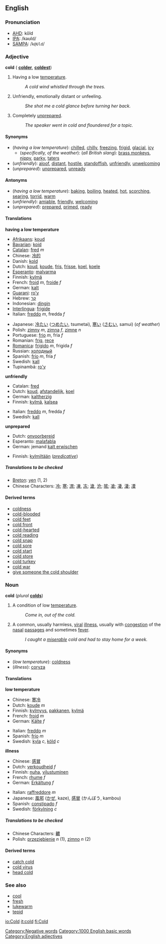 ==English==
===Pronunciation===
*[[w:AHD|AHD]]: kōld
*[[w:IPA|IPA]]: /kəʊld/
*[[w:SAMPA|SAMPA]]: /<tt>k@Uld</tt>/

===Adjective===
'''cold''' ({{compar}} '''[[colder]]''', {{superl}} '''[[coldest]]''')

#<!--AdjLowTemp-->Having a low [[temperature]].
#:''A cold wind whistled through the trees.''
#<!--Unfriendly-->Unfriendly, emotionally distant or unfeeling.
#:''She shot me a cold glance before turning her back.''
#<!--Unprepared-->Completely [[unprepared]].
#:''The speaker went in cold and floundered for a topic.''

====Synonyms====
*<!--AdjLowTemp-->(''having a low temperature''): [[chilled]], [[chilly]], [[freezing]], [[frigid]], [[glacial]], [[icy]]
**(''specifically, of the weather''): (''all British slang''): [[brass monkeys]], [[nippy]], [[parky]], [[taters]]
*<!--Unfriendly-->(''unfriendly''): [[aloof]], [[distant]], [[hostile]], [[standoffish]], [[unfriendly]], [[unwelcoming]]
*<!--Unprepared-->(''unprepared''): [[unprepared]], [[unready]]

====Antonyms====
*<!--AdjLowTemp-->(''having a low temperature''): [[baking]], [[boiling]], [[heated]], [[hot]], [[scorching]], [[searing]], [[torrid]], [[warm]]
*<!--Unfriendly-->(''unfriendly''): [[amiable]], [[friendly]], [[welcoming]]
*<!--Unprepared-->(''unprepared''): [[prepared]], [[primed]], [[ready]]

====Translations====

<!--AdjLowTemp-->'''having a low temperature'''
{{top}}
*[[Afrikaans]]: [[koud]]
*[[Bavarian]]: [[koid]]
*[[Catalan]]: [[fred#Catalan|fred]] ''m''
*Chinese: [[冷的]]
*Danish: [[kold]]
*Dutch: [[koud]], [[koude]], [[fris]], [[frisse]], [[koel]], [[koele]]
*[[Esperanto]]: [[malvarma]]
*Finnish: [[kylmä]]
*French: [[froid]] ''m'', [[froide]] ''f''
*German: [[kalt]]
*[[Guarani]]: [[ro'y]]
*Hebrew: [[קר]]
*Indonesian: [[dingin]]
*[[Interlingua]]: [[frigide]]
*Italian: [[freddo]] ''m'', fredda ''f''
{{mid}}
*Japanese: [[冷たい]] ([[つめたい]], tsumetai), [[寒い]] ([[さむい]], samui) (''of weather'')
*Polish: [[zimny]] ''m'', [[zimna]] ''f'', [[zimne]] ''n''
*Portuguese: [[frio]] ''m'', fria ''f''
*Romanian: [[frig]], [[rece]]
*[[Romanica]]: [[frigido]] ''m'', frigida ''f''
*Russian: [[холодный]]
*Spanish: [[frío]] ''m'', fría ''f''
*Swedish: [[kall]]
*Tupinambá: [[ro'y]]
{{bottom}}

<!--Unfriendly-->'''unfriendly'''
{{top}}
*Catalan: [[fred]]
*Dutch: [[koud]], [[afstandelijk]], [[koel]]
*German: [[kaltherzig]]
*Finnish: [[kylmä]], [[kalsea]]
{{mid}}
*Italian: [[freddo]] ''m'', fredda ''f''
*Swedish: [[kall]]
{{bottom}}

<!--Unprepared-->'''unprepared'''
{{top}}
*Dutch: [[onvoorbereid]]
*Esperanto: [[malafabla]]
*German: jemand [[kalt erwischen]]
{{mid}}
*Finnish: [[kylmiltään]] (''[[predicative]]'')
{{bottom}}

=====Translations to be checked=====
<!--Remove this section once all of the translations below have been moved into the tables above.-->
{{checktrans}}

*[[Breton]]: [[yen#Breton|yen]] (1, 2)
*Chinese Characters: [[冷]]; [[寒]]; [[凚]]; [[凍]], [[冻]]; [[滄]], [[沧]]; [[隂]]; [[凔]]; [[凄]], [[淒]]; [[凓]]

====Derived terms====
*[[coldness]]
*[[cold-blooded]]
*[[cold feet]]
*[[cold front]]
*[[cold-hearted]]
*[[cold reading]]
*[[cold snap]]
*[[cold sore]]
*[[cold start]]
*[[cold store]]
*[[cold turkey]]
*[[cold war]]
*[[give someone the cold shoulder]]

===Noun===
'''cold''' (''plural'' '''[[colds]]''')

#<!--CondLowTemp-->A condition of low [[temperature]]. 
#:''Come in, out of the cold.''
#A common, usually harmless, [[viral]] [[illness]], usually with [[congestion]] of the [[nasal]] [[passage]]s and sometimes [[fever]].
#:''I caught a [[miserable]] cold and had to stay home for a week.''

====Synonyms====
*<!--CondLowTemp-->(''low temperature''): [[coldness]]
*<!--Illness-->(''illness''): [[coryza]]

====Translations====

<!--CondLowTemp-->'''low temperature'''
{{top}}
*Chinese: [[寒冷]]
*Dutch: [[koude]] ''m''
*Finnish: [[kylmyys]], [[pakkanen]], [[kylmä]]
*French: [[froid]] ''m''
*German: [[Kälte]] ''f''
{{mid}}
*Italian: [[freddo]] ''m''
*Spanish: [[frío]] ''m''
*Swedish: [[kyla]] ''c'', [[köld]] ''c''
{{bottom}}

<!--Illness-->'''illness'''
{{top}}
*Chinese: [[感冒]]
*Dutch: [[verkoudheid]] ''f''
*Finnish: [[nuha]], [[vilustuminen]]
*French: [[rhume]] ''f''
*German: [[Erkältung]] ''f''
{{mid}}
*Italian: [[raffreddore]] ''m''
*Japanese: [[風邪]] ([[かぜ]], kaze), [[感冒]] (かんぼう, kambou)
*Spanish: [[constipado]] ''f''
*Swedish: [[förkylning]] ''c''
{{bottom}}

=====Translations to be checked=====
<!--Remove this section once all of the translations below have been moved into the tables above.-->
{{checktrans}}

*Chinese Characters: [[齈]]
*Polish: [[przeziębienie]] ''n'' (1), [[zimno]] ''n'' (2)

====Derived terms====
*[[catch cold]]
*[[cold virus]]
*[[head cold]]

===See also===
*[[cool]]
*[[fresh]]
*[[lukewarm]]
*[[tepid]]

[[Category:Negative words]]
[[Category:1000 English basic words]]
[[Category:English adjectives]]

[[io:Cold]]
[[it:cold]]
[[fi:Cold]]